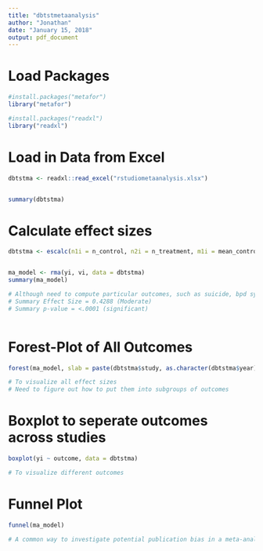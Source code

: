 ```yaml
---
title: "dbtstmetaanalysis"
author: "Jonathan"
date: "January 15, 2018"
output: pdf_document
---
```


# Load Packages
```r
#install.packages("metafor")
library("metafor")

#install.packages("readxl")
library("readxl")

```

# Load in Data from Excel
```r


dbtstma <- readxl::read_excel("rstudiometaanalysis.xlsx")


summary(dbtstma)

```


# Calculate effect sizes 
```r

dbtstma <- escalc(n1i = n_control, n2i = n_treatment, m1i = mean_control, m2i = mean_treatment, sd1i = sd_control, sd2i = sd_treatment, data = dbtstma, measure = "SMD", append = TRUE)


ma_model <- rma(yi, vi, data = dbtstma)
summary(ma_model)

# Although need to compute particular outcomes, such as suicide, bpd symptoms, depression, anxiety, here are overall findings for practice: 
# Summary Effect Size = 0.4288 (Moderate)
# Summary p-value = <.0001 (significant)



```



# Forest-Plot of All Outcomes
```r
forest(ma_model, slab = paste(dbtstma$study, as.character(dbtstma$year), sep = ", "))

# To visualize all effect sizes
# Need to figure out how to put them into subgroups of outcomes


```

# Boxplot to seperate outcomes across studies 
```r
boxplot(yi ~ outcome, data = dbtstma)

# To visualize different outcomes

```




# Funnel Plot
```r
funnel(ma_model)

# A common way to investigate potential publication bias in a meta-analysis is the funnel plot. Asymmetrical distribution indicates potential publication bias.

```












# 